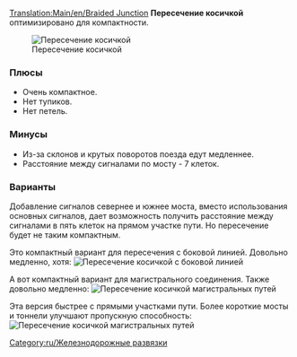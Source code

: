 [[Translation:Main/en/Braided Junction]]{{en/-}}{{ru/Меню развязки}}
'''Пересечение косичкой''' оптимизировано для компактности.

[[File:en/ttd.braided.compact.4.png|frame|none|Пересечение косичкой]]

===Плюсы===
*Очень компактное.
*Нет тупиков.
*Нет петель.

===Минусы===
*Из-за склонов и крутых поворотов поезда едут медленнее.
*Расстояние между сигналами по мосту - 7 клеток.

===Варианты===
Добавление сигналов севернее и южнее моста, вместо использования основных сигналов, дает возможность получить расстояние между сигналами в пять клеток на прямом участке пути. Но пересечение будет не таким компактным.

Это компактный вариант для пересечения с боковой линией. Довольно медленно, хотя:
[[File:en/ttd.braided.side.png|frame|none|Пересечение косичкой с боковой линией]]

А вот компактный вариант для магистрального соединения. Также довольно медленно:
[[File:en/ttd.braided.main.png|frame|none|Пересечение косичкой магистральных путей]]

Эта версия быстрее с прямыми участками пути. Более короткие мосты и тоннели улучшают пропускную способность:
[[File:en/Ttd.braided.main.2.png|frame|none|Пересечение косичкой магистральных путей]]

[[Category:ru/Железнодорожные развязки]]